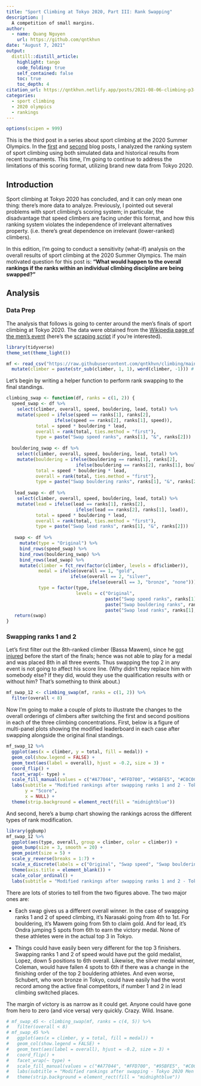 ```yaml
---
title: "Sport Climbing at Tokyo 2020, Part III: Rank Swapping"
description: |
  A competition of small margins.
author:
  - name: Quang Nguyen
    url: https://github.com/qntkhvn
date: "August 7, 2021"
output:
  distill::distill_article:
    highlight: tango
    code_folding: true
    self_contained: false
    toc: true
    toc_depth: 4
citation_url: https://qntkhvn.netlify.app/posts/2021-08-06-climbing-p3-swapping
categories:
  - sport climbing
  - 2020 olympics
  - rankings
---
```



```r
options(scipen = 999)
```

This is the third post in a series about sport climbing at the 2020 Summer Olympics. In the [first](https://qntkhvn.netlify.app/posts/2021-07-31-climbing-p1-sim) and [second](https://qntkhvn.netlify.app/posts/2021-07-31-climbing-p2-format) blog posts, I analyzed the ranking system of sport climbing using both simulated data and historical results from recent tournaments. This time, I'm going to continue to address the limitations of this scoring format, utilizing brand new data from Tokyo 2020.

## Introduction

Sport climbing at Tokyo 2020 has concluded, and it can only mean one thing: there's more data to analyze. Previously, I pointed out several problems with sport climbing's scoring system; in particular, the disadvantage that speed climbers are facing under this format, and how this ranking system violates the independence of irrelevant alternatives property. (i.e. there's great dependence on irrelevant (lower-ranked) climbers). 

<!-- In this edition, I'm going to provide another discussion on the issues related to this scoring system, from a data science point of view, of course. -->

In this edition, I'm going to conduct a sensitivity (what-if) analysis on the overall results of sport climbing at the 2020 Summer Olympics. The main motivated question for this post is: **"What would happen to the overall rankings if the ranks within an individual climbing discipline are being swapped?"**

## Analysis

### Data Prep

The analysis that follows is going to center around the men's finals of sport climbing at Tokyo 2020. The data were obtained from the [Wikipedia page of the men's event](https://en.wikipedia.org/wiki/Sport_climbing_at_the_2020_Summer_Olympics_%E2%80%93_Men%27s_combined) (here's the [scraping script](https://github.com/qntkhvn/climbing/blob/main/R/tokyo_scraping.R) if you're interested). 

```r
library(tidyverse)
theme_set(theme_light())

mf <- read_csv("https://raw.githubusercontent.com/qntkhvn/climbing/main/data/2020_olympics/mf.csv") %>% 
  mutate(climber = paste(str_sub(climber, 1, 1), word(climber, -1))) # shorten climber's name
```

Let's begin by writing a helper function to perform rank swapping to the final standings. 

<!-- 
This function first takes in a pair of rank values. After the inputted pair of ranks are swapped, the new final scores are calculated, which ultimately determines the new standings. For the purpose of simplicity, and returns a tibble of modified rankings for speed, bouldering, and lead climbing. 
-->

```r
climbing_swap <- function(df, ranks = c(1, 2)) {
  speed_swap <- df %>% 
    select(climber, overall, speed, bouldering, lead, total) %>% 
    mutate(speed = ifelse(speed == ranks[1], ranks[2],
                  ifelse(speed == ranks[2], ranks[1], speed)),
           total = speed * bouldering * lead,
           overall = rank(total, ties.method = "first"),
           type = paste("Swap speed ranks", ranks[1], "&", ranks[2]))
  
  bouldering_swap <- df %>% 
    select(climber, overall, speed, bouldering, lead, total) %>% 
    mutate(bouldering = ifelse(bouldering == ranks[1], ranks[2],
                          ifelse(bouldering == ranks[2], ranks[1], bouldering)),
           total = speed * bouldering * lead,
           overall = rank(total, ties.method = "first"),
           type = paste("Swap bouldering ranks", ranks[1], "&", ranks[2]))
  
   lead_swap <- df %>% 
    select(climber, overall, speed, bouldering, lead, total) %>% 
    mutate(lead = ifelse(lead == ranks[1], ranks[2],
                          ifelse(lead == ranks[2], ranks[1], lead)),
           total = speed * bouldering * lead,
           overall = rank(total, ties.method = "first"),
           type = paste("Swap lead ranks", ranks[1], "&", ranks[2]))
   
   swap <- df %>% 
     mutate(type = "Original") %>% 
     bind_rows(speed_swap) %>% 
     bind_rows(bouldering_swap) %>% 
     bind_rows(lead_swap) %>% 
     mutate(climber = fct_rev(factor(climber, levels = df$climber)),
            medal = ifelse(overall == 1, "gold",
                        ifelse(overall == 2, "silver",
                               ifelse(overall == 3, "bronze", "none"))),
            type = factor(type, 
                          levels = c("Original",
                                     paste("Swap speed ranks", ranks[1], "&", ranks[2]),
                                     paste("Swap bouldering ranks", ranks[1], "&", ranks[2]),
                                     paste("Swap lead ranks", ranks[1], "&", ranks[2]))))
   return(swap)
}
```

### Swapping ranks 1 and 2

Let's first filter out the 8th-ranked climber (Bassa Mawem), since he [got injured](https://www.reuters.com/lifestyle/sports/climbing-injury-forces-frances-bassa-mawem-out-mens-final-2021-08-04/) before the start of the finals; hence was not able to play for a medal and was placed 8th in all three events. Thus swapping the top 2 in any event is not going to affect his score line. (Why didn't they replace him with somebody else? If they did, would they use the qualification results with or without him? That's something to think about.)

```r
mf_swap_12 <- climbing_swap(mf, ranks = c(1, 2)) %>% 
  filter(overall < 8)
```

Now I'm going to make a couple of plots to illustrate the changes to the overall orderings of climbers after switching the first and second positions in each of the three climbing concentrations. First, below is a figure of multi-panel plots showing the modified leaderboard in each case after swapping alongside the original final standings. 

```r
mf_swap_12 %>% 
  ggplot(aes(x = climber, y = total, fill = medal)) +
  geom_col(show.legend = FALSE) +
  geom_text(aes(label = overall), hjust = -0.2, size = 3) +
  coord_flip() +
  facet_wrap(~ type) +
  scale_fill_manual(values = c("#A77044", "#FFD700", "#95BFE5", "#C0C0C0")) +
  labs(subtitle = "Modified rankings after swapping ranks 1 and 2 - Tokyo 2020 Men's Finals",
       y = "Score",
       x = NULL) +
  theme(strip.background = element_rect(fill = "midnightblue"))
```

And second, here's a bump chart showing the rankings across the different types of rank modification.

```r
library(ggbump)
mf_swap_12 %>% 
  ggplot(aes(type, overall, group = climber, color = climber)) +
  geom_bump(size = 3, smooth = 20) +
  geom_point(size = 5) +
  scale_y_reverse(breaks = 1:7) +
  scale_x_discrete(labels = c("Original", "Swap speed", "Swap bouldering", "Swap lead")) +
  theme(axis.title = element_blank()) +
  scale_color_ordinal() +
  labs(subtitle = "Modified rankings after swapping ranks 1 and 2 - Tokyo 2020 Men's Finals")
```

There are lots of stories to tell from the two figures above. The two major ones are: 

*   Each swap gives us a different overall winner. In the case of swapping ranks 1 and 2 of speed climbing, it's Narasaki going from 4th to 1st. For bouldering, it's Mawem going from 5th to claim gold. And for lead, it's Ondra jumping 5 spots from 6th to earn the victory medal. None of these athletes were in the actual top 3 in Tokyo.

*   Things could have easily been very different for the top 3 finishers. Swapping ranks 1 and 2 of speed would have put the gold medalist, Lopez, down 5 positions to 6th overall. Likewise, the silver medal winner, Coleman, would have fallen 4 spots to 6th if there was a change in the finishing order of the top 2 bouldering athletes. And even worse, Schubert, who won bronze in Tokyo, could have easily had the worst record among the active final competitors, if number 1 and 2 in lead climbing switched places. 

The margin of victory is as narrow as it could get. Anyone could have gone from hero to zero (and vice versa) very quickly. Crazy. Wild. Insane.

<!-- **Analysis 2: Swapping ranks 4 and 5** -->

<!-- Now, let's repeat what I just did, but this time ranks 4 and 5 are being swapped instead of 1 and 2. The reason I wanted to look into the rank changes associated with these two mid-table positions is because of a familiar concept: independence of irrelevant alternatives (IIA). -->

<!-- Recall that in order for the IIA property to hold for a ranking system, if a winner was previously declared, they should retain their winning status when a lower-ranked party drops out. In my last post, I showed that the IIA fails for sport climbing's ranking system, by performing a "leave-one-climber-out" analysis. This time, instead of the leave-one-out strategy, I'm going to look for evidence of violations of IIA by examining the case of rank swapping. If this rule is satisfied here, swapping the ranks of irrelevant parties (non-medalists) should not affect the winning outcome (medalists). -->

```r
# mf_swap_45 <- climbing_swap(mf, ranks = c(4, 5)) %>% 
#   filter(overall < 8)
# mf_swap_45 %>% 
#   ggplot(aes(x = climber, y = total, fill = medal)) +
#   geom_col(show.legend = FALSE) +
#   geom_text(aes(label = overall), hjust = -0.2, size = 3) +
#   coord_flip() +
#   facet_wrap(~ type) +
#   scale_fill_manual(values = c("#A77044", "#FFD700", "#95BFE5", "#C0C0C0")) +
#   labs(subtitle = "Modified rankings after swapping - Tokyo 2020 Men's Finals") +
#   theme(strip.background = element_rect(fill = "midnightblue"))
```

<!-- Clearly, the case of swapping ranks 4 and 5 of lead climbing shows a violation to the IIA. Lopez would have given up his gold in exchange for a silver from Coleman. Also, if there was a switch between the 4th and 5th positions of bouldering, Schubert would have moved up to 2nd and Coleman would have dropped to 3rd. -->
